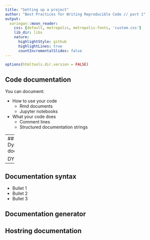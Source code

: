 ```yaml
---
title: "Setting up a project"
author: "Best Practices for Writing Reproducible Code // part 1"
output:
  xaringan::moon_reader:
    css: [default, metropolis, metropolis-fonts, 'custom.css']
    lib_dir: libs
    nature:
      highlightStyle: github
      highlightLines: true
      countIncrementalSlides: false
---
```

```r
options(htmltools.dir.version = FALSE)
```



<!-- Armel -->
---
## Code documentation

You can document:

- How to use your code
  - Rmd documents
  - Jupyter notebooks
  
- What your code does
  - Comment lines
  - Structured documentation strings
  
---
## Dynamic documents

DYNDOC
---
## Documentation syntax

- Bullet 1
- Bullet 2
- Bullet 3

## Documentation generator



## Hostring documentation


